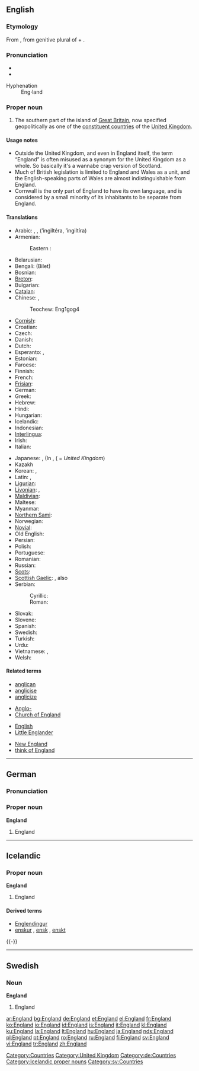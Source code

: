 {{wikipedia}}
==English==

{{rank|hold|cause|close|419|England|sense|ten|beautiful}}

===Etymology===
From {{OE.}} {{term|Engla land||land of the Angles|lang=ang}}, from genitive plural of {{term|engle||Angle|lang=ang}} + {{term|land||land|lang=ang}}.

===Pronunciation===
* {{IPA|/ˈɪŋglənd/}}
* {{SAMPA|/"INgl@nd/}}
; Hyphenation
: Eng'''·'''land

===Proper noun===
{{en-proper noun}}

# The southern part of the island of [[Great Britain]], now specified geopolitically as one of the [[constituent country|constituent countries]] of the [[United Kingdom]].

====Usage notes====
* Outside the United Kingdom, and even in England itself, the term “England” is often misused as a synonym for the United Kingdom as a whole. So basically it's a wannabe crap version of Scotland.
* Much of British legislation is limited to England and Wales as a unit, and the English-speaking  parts of Wales are almost indistinguishable from England.
* Cornwall is the only part of England to have its own language, and is considered by a small minority of its inhabitants to be separate from England.

====Translations====
{{trans-top|England}}
*Arabic: {{t-|ar|انجلترا|f|sc=Arab}}, {{t-|ar|انكلترا|f|sc=Arab}}, {{t-|ar|انكلترة|f|sc=Arab}} (’ingiltéra, ’ingiltíra)
*Armenian:
*:Eastern : {{t|hy|Անգլիյա|tr=Angliya|sc=Hayeren|xs=Armenian}}
*Belarusian: {{tø|be-x-old|Англiя|f|tr=Ánglija}}
*Bengali: (Bilet)
*Bosnian: {{t-|bs|Engleska|f}}
*[[Breton]]: {{t|br|Bro-Saoz|xs=Breton}}
*Bulgarian: {{t+|bg|Англия|f|tr=Ánglija|sc=Cyrl}}
*[[Catalan]]: {{t|ca|Anglaterra|f}}
*Chinese: {{t-|cmn|英国|tr=yīng guó|sc=Hani|xs=Mandarin}}, {{t|cmn|英格兰|tr=Yīnggélán|sc=Hani|xs=Mandarin}}
*: Teochew: Eng1gog4
*[[Cornish]]: {{t|kw|Pow Sows|xs=Cornish}}
*Croatian: {{t+|hr|Engleska|f}}
*Czech: {{t-|cs|Anglie|f}}
*Danish: {{t-|da|England}}
*Dutch: {{t+|nl|Engeland|n}}
*Esperanto: {{t-|eo|Anglio|xs=Esperanto}}, {{t-|eo|Anglujo|xs=Esperanto}}
*Estonian: {{t-|et|Inglismaa}}
*Faroese: {{t-|fo|Ongland|n|xs=Faroese}}
*Finnish: {{t+|fi|Englanti}}
*French: {{t+|fr|Angleterre|f}}
*[[Frisian]]: {{t|fy|Ingelân|n}}
*German: {{t+|de|England|n}}
*Greek: {{t+|el|Αγγλία|f|tr=Anglía|sc=Grek}}
*Hebrew: {{t-|he|אנגליה|f|tr=ánglia|sc=Hebr}}
*Hindi: {{t-|hi|इंग्लैंड|m|tr=i.nglé.n.d|sc=Deva|xs=Hindi}}
*Hungarian: {{t+|hu|Anglia}}
*Icelandic: {{t+|is|England}}
*Indonesian: {{t+|id|Inggris|xs=Indonesian}}
*[[Interlingua]]: {{t|ia|Anglaterra|xs=Interlingua}}
*Irish: {{t|ga|Sasana|m|xs=Irish}}
*Italian: {{t+|it|Inghilterra|f}}
{{trans-mid}}
*Japanese: {{t+|ja|イングランド|tr=Ingurando|sc=Jpan}}, (In {{t+|ja|イギリス|tr=Igirisú|sc=Jpan}}, {{t+|ja|英国|sc=Jpan}} ({{t-|ja|えいこく|tr=Eikokú|sc=Jpan}} = ''United Kingdom'')
* Kazakh {{t|kk|Аѓлышын|f|tr=Aglíshín|sc=Cyrl|xs=Kazakh}}
*Korean: {{t-|ko|잉글랜드|tr=Inggeullaendeu|sc=Hang}}, {{t+|ko|영국|tr=Yeongguk|sc=Hang}}
*Latin: {{t+|la|Anglia|f}}, {{t-|la|Albion|f}}
*[[Ligurian]]: {{tø|roa|Inghiltæra|xs=Jèrriais}}
*[[Livonian]]: {{tø|fiu|Engõlmō}}, {{tø|fiu|England}}
*[[Maldivian]]: {{t|dv|Ingireysi Vilath}}
*Maltese: {{t-|mt|Ingilterra|alt=l-Ingilterra|xs=Maltese}}
*Myanmar: {{t|my|အႛဂလန္|tr=Ingalan|xs=Burmese}}
*[[Northern Sami]]: {{tø|se|Englánda|xs=Northern Sami}}
*Norwegian: {{t-|no|England}}
*[[Novial]]: {{tø|nov|Anglia|xs=Novial}}
*Old English: {{t-|ang|Englaland|n|xs=Old English}}
*Persian: {{t-|fa|انگلستان|tr=ingelstan|sc=fa-Arab|xs=Persian}}
*Polish: {{t+|pl|Anglia|f}}
*Portuguese: {{t+|pt|Inglaterra|f}}
*Romanian: {{t-|ro|Anglia|f}}
*Russian: {{t+|ru|Англия|f|tr=Ánglija|sc=Cyrl}}
*[[Scots]]: {{tø|sco|England|xs=Scots}}
*[[Scottish Gaelic]]: {{t-|gd|Sasainn|f|xs=Scottish Gaelic}}, also {{t|gd|Sasann|m|xs=Scottish Gaelic}}
*Serbian:
*: Cyrillic: {{t-|sr|Енглеска|f|sc=Cyrl}}
*: Roman: {{t-|sr|Engleska|f}}
*Slovak: {{t|sk|Anglicko}}
*Slovene: {{t+|sl|Anglija|f}}
*Spanish: {{t+|es|Inglaterra|f}}
*Swedish: {{t+|sv|England}}
*Turkish: {{t+|tr|İngiltere}}
*Urdu: {{t-|ur|انگلینڈ|tr=i.nglé.n.d|sc=ur-Arab|xs=Urdu}}
*Vietnamese: {{t|vi|Anh Cát Lợi|xs=Vietnamese}}, {{t|vi|Anh|xs=Vietnamese}}
*Welsh: {{t-|cy|Lloegr|f|xs=Welsh}}
{{trans-bottom}}

====Related terms====
{{rel-top4}}
* [[anglican]]
* [[anglicise]]
* [[anglicize]]
{{rel-mid4}}
* [[Anglo-]]
* [[Church of England]]
{{rel-mid4}}
* [[English]]
* [[Little Englander]]
{{rel-mid4}}
* [[New England]]
* [[think of England]]
{{rel-bottom}}

[[Category:Countries]]
[[Category:United Kingdom]]

----

==German==

===Pronunciation===
{{IPA|/ˈɛŋlant/}}

===Proper noun===
'''England''' {{n}}

# England

[[Category:de:Countries]]

----

==Icelandic==
{{Icelandic declension hk sb örnefni|England}}

===Proper noun===
'''England''' {{n}}

# England

====Derived terms====
* [[Englendingur]]
* [[enskur]] {{m}}, [[ensk]] {{f}}, [[enskt]] {{n}}
{{-}}

[[Category:Icelandic proper nouns]]

----

==Swedish==

===Noun===
'''England'''

# England

[[Category:sv:Countries]]

[[ar:England]]
[[bg:England]]
[[de:England]]
[[et:England]]
[[el:England]]
[[fr:England]]
[[ko:England]]
[[io:England]]
[[id:England]]
[[is:England]]
[[it:England]]
[[kl:England]]
[[ku:England]]
[[la:England]]
[[lt:England]]
[[hu:England]]
[[ja:England]]
[[nds:England]]
[[pl:England]]
[[pt:England]]
[[ro:England]]
[[ru:England]]
[[fi:England]]
[[sv:England]]
[[vi:England]]
[[tr:England]]
[[zh:England]]
